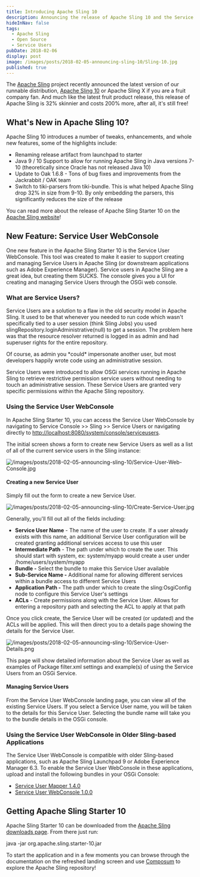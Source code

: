 ```yaml
---
title: Introducing Apache Sling 10
description: Announcing the release of Apache Sling 10 and the Service User WebConsole.
hideInNav: false
tags:
  - Apache Sling
  - Open Source
  - Service Users
pubDate: 2018-02-06
display: post
image: /images/posts/2018-02-05-announcing-sling-10/Sling-10.jpg
published: true
---
```


The [Apache Sling](https://sling.apache.org) project recently announced the latest version of our runnable distribution, [Apache Sling 10](https://sling.apache.org/news/sling-10-released) or Apache Sling X if you are a fruit company fan. And much like the latest fruit product release, this release of Apache Sling is 32% skinnier and costs 200% more, after all, it's still free!

## What's New in Apache Sling 10?

Apache Sling 10 introduces a number of tweaks, enhancements, and whole new features, some of the highlights include:

* Renaming release artifact from launchpad to starter
* Java 9 / 10 Support to allow for running Apache Sling in Java versions 7-10 (theoretically since Oracle has not released Java 10)
* Update to Oak 1.6.8 - Tons of bug fixes and improvements from the Jackrabbit / OAK team
* Switch to tiki-parsers from tiki-bundle. This is what helped Apache Sling drop 32% in size from 9-10\. By only embedding the parsers, this significantly reduces the size of the release

You can read more about the release of Apache Sling Starter 10 on the [Apache Sling website](https://sling.apache.org/news/sling-10-released.html)!

## New Feature: Service User WebConsole

One new feature in the Apache Sling Starter 10 is the Service User WebConsole. This tool was created to make it easier to support creating and managing Service Users in Apache Sling (or downstream applications such as Adobe Experience Manager). Service users in Apache Sling are a great idea, but creating them SUCKS. The console gives you a UI for creating and managing Service Users through the OSGi web console.

### What are Service Users?

Service Users are a solution to a flaw in the old security model in Apache Sling. It used to be that whenever you needed to run code which wasn't specifically tied to a user session (think Sling Jobs) you used slingRepository.loginAdministrative(null) to get a session. The problem here was that the resource resolver returned is logged in as admin and had superuser rights for the entire repository.

Of course, as admin you \*could\* impersonate another user, but most developers happily wrote code using an administrative session.

Service Users were introduced to allow OSGi services running in Apache Sling to retrieve restrictive permission service users without needing to touch an administrative session. These Service Users are granted very specific permissions within the Apache Sling repository.

### Using the Service User WebConsole

In Apache Sling Starter 10, you can access the Service User WebConsole by navigating to Service Console >> Sling >> Service Users or navigating directly to [http://localhost:8080/system/console/serviceusers](http://localhost:8080/system/console/serviceusers). 

The initial screen shows a form to create new Service Users as well as a list of all of the current service users in the Sling instance:

![/images/posts/2018-02-05-announcing-sling-10/Service-User-Web-Console.jpg](/images/posts/2018-02-05-announcing-sling-10/Service-User-Web-Console.jpg)

#### Creating a new Service User

Simply fill out the form to create a new Service User. 

![/images/posts/2018-02-05-announcing-sling-10/Create-Service-User.jpg](/images/posts/2018-02-05-announcing-sling-10/Create-Service-User.jpg)

Generally, you'll fill out all of the fields including:

* **Service User Name** \- The name of the user to create. If a user already exists with this name, an additional Service User configuration will be created granting additional services access to use this user
* **Intermediate Path** \- The path under which to create the user. This should start with system, ex: system/myapp would create a user under /home/users/system/myapp
* **Bundle -** Select the bundle to make this Service User available
* **Sub-Service Name -** Additional name for allowing different services within a bundle access to different Service Users
* **Application Path -** The path under which to create the sling:OsgiConfig node to configure this Service User's settings
* **ACLs** \- Create permissions along with the Service User. Allows for entering a repository path and selecting the ACL to apply at that path

Once you click create, the Service User will be created (or updated) and the ACLs will be applied. This will then direct you to a details page showing the details for the Service User.

![/images/posts/2018-02-05-announcing-sling-10/Service-User-Details.png](/images/posts/2018-02-05-announcing-sling-10/Service-User-Details.png)

This page will show detailed information about the Service User as well as examples of Package filter.xml settings and example(s) of using the Service Users from an OSGi Service.

#### Managing Service Users

From the Service User WebConsole landing page, you can view all of the existing Service Users. If you select a Service User name, you will be taken to the details for this Service User. Selecting the bundle name will take you to the bundle details in the OSGi console.

### 

### Using the Service User WebConsole in Older Sling-based Applications

The Service User WebConsole is compatible with older Sling-based applications, such as Apache Sling Launchpad 9 or Adobe Experience Manager 6.3\. To enable the Service User WebConsole in these applications, upload and install the following bundles in your OSGi Console:

* [Service User Mapper 1.4.0](http://search.maven.org/#artifactdetails%7Corg.apache.sling%7Corg.apache.sling.serviceusermapper%7C1.4.0%7Cbundle)
* [Service User WebConsole 1.0.0](http://search.maven.org/#artifactdetails%7Corg.apache.sling%7Corg.apache.sling.serviceuser.webconsole%7C1.0.0%7Cbundle)

## Getting Apache Sling Starter 10

Apache Sling Starter 10 can be downloaded from the [Apache Sling downloads page](http://sling.apache.org/downloads.cgi). From there just run:

java -jar org.apache.sling.starter-10.jar

To start the application and in a few moments you can browse through the documentation on the refreshed landing screen and use [Composum](https://github.com/ist-dresden/composum) to explore the Apache Sling repository!

